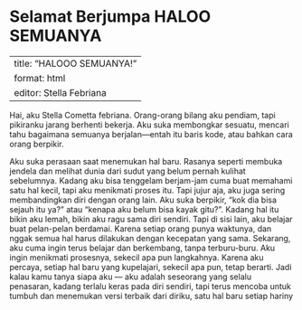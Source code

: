 # Selamat Berjumpa HALOO SEMUANYA 

--
title: "HALOOO SEMUANYA!"
format: html
editor: Stella Febriana
---


Hai, aku Stella Cometta febriana. Orang-orang bilang aku pendiam, tapi pikiranku jarang berhenti bekerja. Aku suka membongkar sesuatu, mencari tahu bagaimana semuanya berjalan—entah itu baris kode, atau bahkan cara orang berpikir.

Aku suka perasaan saat menemukan hal baru. Rasanya seperti membuka jendela dan melihat dunia dari sudut yang belum pernah kulihat sebelumnya. Kadang aku bisa tenggelam berjam-jam cuma buat memahami satu hal kecil, tapi aku menikmati proses itu.
Tapi jujur aja, aku juga sering membandingkan diri dengan orang lain. Aku suka berpikir, “kok dia bisa sejauh itu ya?” atau “kenapa aku belum bisa kayak gitu?”. Kadang hal itu bikin aku lemah, bikin aku ragu sama diri sendiri. Tapi di sisi lain, aku belajar buat pelan-pelan berdamai. Karena setiap orang punya waktunya, dan nggak semua hal harus dilakukan dengan kecepatan yang sama.
Sekarang, aku cuma ingin terus belajar dan berkembang, tanpa terburu-buru. Aku ingin menikmati prosesnya, sekecil apa pun langkahnya. Karena aku percaya, setiap hal baru yang kupelajari, sekecil apa pun, tetap berarti.
Jadi kalau kamu tanya siapa aku — aku adalah seseorang yang selalu penasaran, kadang terlalu keras pada diri sendiri, tapi terus mencoba untuk tumbuh dan menemukan versi terbaik dari diriku, satu hal baru setiap hariny
